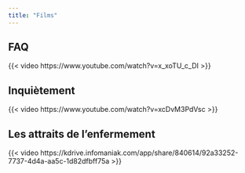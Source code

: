 ```yaml
---
title: "Films"
---
```


## FAQ

{{< video https://www.youtube.com/watch?v=x_xoTU_c_DI >}}

## Inquiètement

{{< video https://www.youtube.com/watch?v=xcDvM3PdVsc >}}

## Les attraits de l'enfermement

{{< video https://kdrive.infomaniak.com/app/share/840614/92a33252-7737-4d4a-aa5c-1d82dfbff75a >}}
